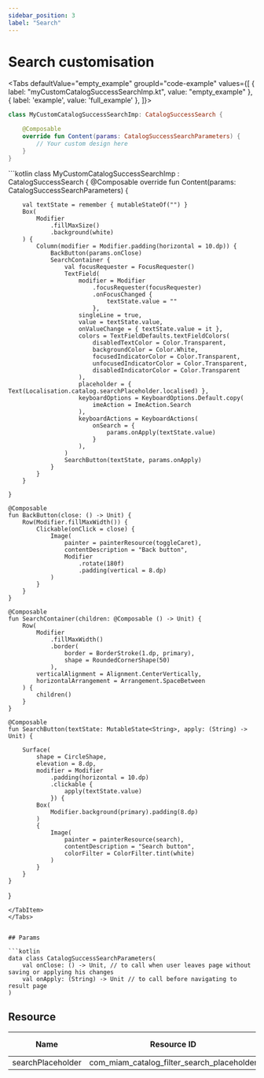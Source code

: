 ```yaml
---
sidebar_position: 3
label: "Search"
---
```



# Search customisation


<Tabs defaultValue="empty_example" groupId="code-example"
values={[
{ label: "myCustomCatalogSuccessSearchImp.kt", value: "empty_example" },
{ label: 'example', value: 'full_example' },
]}>
<TabItem value="empty_example">
```kotlin
class MyCustomCatalogSuccessSearchImp: CatalogSuccessSearch {

    @Composable
    override fun Content(params: CatalogSuccessSearchParameters) {
        // Your custom design here 
    }
}
```
</TabItem>
<TabItem value="full_example">
```kotlin
class MyCustomCatalogSuccessSearchImp : CatalogSuccessSearch {
    @Composable
    override fun Content(params: CatalogSuccessSearchParameters) {

        val textState = remember { mutableStateOf("") }
        Box(
            Modifier
                .fillMaxSize()
                .background(white)
        ) {
            Column(modifier = Modifier.padding(horizontal = 10.dp)) {
                BackButton(params.onClose)
                SearchContainer {
                    val focusRequester = FocusRequester()
                    TextField(
                        modifier = Modifier
                            .focusRequester(focusRequester)
                            .onFocusChanged {
                                textState.value = ""
                            },
                        singleLine = true,
                        value = textState.value,
                        onValueChange = { textState.value = it },
                        colors = TextFieldDefaults.textFieldColors(
                            disabledTextColor = Color.Transparent,
                            backgroundColor = Color.White,
                            focusedIndicatorColor = Color.Transparent,
                            unfocusedIndicatorColor = Color.Transparent,
                            disabledIndicatorColor = Color.Transparent
                        ),
                        placeholder = { Text(Localisation.catalog.searchPlaceholder.localised) },
                        keyboardOptions = KeyboardOptions.Default.copy(
                            imeAction = ImeAction.Search
                        ),
                        keyboardActions = KeyboardActions(
                            onSearch = {
                                params.onApply(textState.value)
                            }
                        ),
                    )
                    SearchButton(textState, params.onApply)
                }
            }
        }

    }

    @Composable
    fun BackButton(close: () -> Unit) {
        Row(Modifier.fillMaxWidth()) {
            Clickable(onClick = close) {
                Image(
                    painter = painterResource(toggleCaret),
                    contentDescription = "Back button",
                    Modifier
                        .rotate(180f)
                        .padding(vertical = 8.dp)
                )
            }
        }
    }

    @Composable
    fun SearchContainer(children: @Composable () -> Unit) {
        Row(
            Modifier
                .fillMaxWidth()
                .border(
                    border = BorderStroke(1.dp, primary),
                    shape = RoundedCornerShape(50)
                ),
            verticalAlignment = Alignment.CenterVertically,
            horizontalArrangement = Arrangement.SpaceBetween
        ) {
            children()
        }
    }

    @Composable
    fun SearchButton(textState: MutableState<String>, apply: (String) -> Unit) {

        Surface(
            shape = CircleShape,
            elevation = 8.dp,
            modifier = Modifier
                .padding(horizontal = 10.dp)
                .clickable {
                    apply(textState.value)
                }) {
            Box(
                Modifier.background(primary).padding(8.dp)
            )
            {
                Image(
                    painter = painterResource(search),
                    contentDescription = "Search button",
                    colorFilter = ColorFilter.tint(white)
                )
            }
        }
    }
}
```
</TabItem>
</Tabs>


## Params

```kotlin
data class CatalogSuccessSearchParameters(
    val onClose: () -> Unit, // to call when user leaves page without saving or applying his changes
    val onApply: (String) -> Unit // to call before navigating to result page
)
```

## Resource

| Name | Resource ID | Value Fr | Value Eng |
| - | - | - | - |
| searchPlaceholder | com_miam_catalog_filter_search_placeholder | Rechercher | Search |
